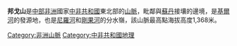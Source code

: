'''邦戈山'''是[[中部非洲|中部非洲]]國家[[中非共和國|中非共和國]]東北部的[[山脈|山脈]]，毗鄰與[[蘇丹|蘇丹]]接壤的邊境，是[[基爾河|基爾河]]的發源地，也是[[尼羅河|尼羅河]]和[[剛果河|剛果河]]的分水嶺，該山脈最高點海拔高度1,368米。

{{coord|08|40|0|N|22|25|0|E|type:mountain_region:CF|display=title}}

[[Category:非洲山脈|Category:非洲山脈]]
[[Category:中非共和國地理|Category:中非共和國地理]]

{{CentralAfricanRepublic-stub}}